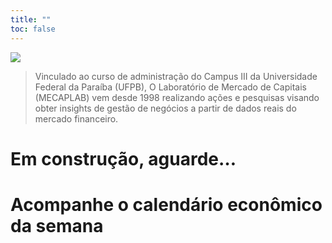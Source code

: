 ```yaml
---
title: ""
toc: false
---
```


![](img\MECAPLAB.png) 

> Vinculado ao curso de administração do Campus III da Universidade Federal da Paraíba (UFPB), O Laboratório de Mercado de Capitais (MECAPLAB) vem desde 1998 realizando ações e pesquisas visando obter insights de gestão de negócios a partir de dados reais do mercado financeiro.

# Em construção, aguarde...

# Acompanhe o calendário econômico da semana
<div id="economicCalendarWidget"></div>
<script async type="text/javascript" data-type="calendar-widget" src="https://www.tradays.com/c/js/widgets/calendar/widget.js?v=13">
  {"width":800,"height":500,"mode":"2","lang":"pt","theme":1}
</script>
